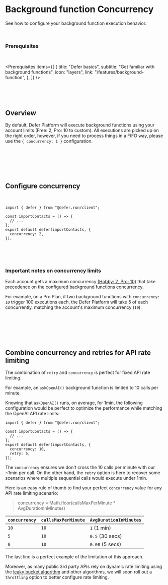 
# Background function Concurrency

See how to configure your background function execution behavior.

<br />

### Prerequisites

<br />

<Prerequisites
  items={[
    {
      title: "Defer basics",
      subtitle: "Get familiar with background functions",
      icon: "layers",
      link: "/features/background-function",
    },
  ]}
/>

<p>&nbsp;</p>
<p>&nbsp;</p>

## Overview

By default, Defer Platform will execute background functions using your account limits (Free: 2, Pro: 10 to custom).
All executions are picked up on the right order, however, if you need to process things in a FIFO way, please use the `{ concurrency: 1 }` configuration.

<p>&nbsp;</p>
<p>&nbsp;</p>
<p>&nbsp;</p>

## Configure concurrency

<p>&nbsp;</p>

```tsx filename="defer/importContacts.ts" {7} copy
import { defer } from "@defer.run/client";

const importContacts = () => {
  // ...
};
export default defer(importContacts, {
  concurrency: 2,
});
```

<p>&nbsp;</p>
<p>&nbsp;</p>

### Important notes on concurrency limits

Each account gets a maximum concurrency [(Hobby: 2, Pro: 10)](/platform/limits) that take precedence on the configured background functions concurrency.

For example, on a Pro Plan, if two background functions with `concurrency: 10` trigger 100 executions each, the Defer Platform will take 5 of each concurrently, matching the account's maximum concurrency (`10`).

<p>&nbsp;</p>
<p>&nbsp;</p>
<p>&nbsp;</p>

## Combine concurrency and retries for API rate limiting

The combination of `retry` and `concurrency` is perfect for fixed API rate limiting.

For example, an `askOpenAI()` background function is limited to 10 calls per minute.

Knowing that `askOpenAI()` runs, on average, for 1min, the following configuration would be perfect to optimize the performance while
matching the OpenAI API rate limits:

```tsx filename="defer/importContacts.ts" {7} copy
import { defer } from "@defer.run/client";

const importContacts = () => {
  // ...
};
export default defer(importContacts, {
  concurrency: 10,
  retry: 5,
});
```

The `concurrency` ensures we don't cross the 10 calls per minute with our ~1min per call.
On the other hand, the `retry` option is here to recover some scenarios where multiple sequential calls would execute under 1min.

Here is an easy rule of thumb to find your perfect `concurrency` value for any API rate limiting scenario:

> concurrency = Math.floor(callsMaxPerMinute \* AvgDurationInMinutes)

| `concurrency` | `callsMaxPerMinute` | `AvgDurationInMinutes` |
| ------------- | ------------------- | ---------------------- |
| `10`          | `10`                | `1` (1 min)            |
| `5`           | `10`                | `0.5` (30 secs)        |
| `0`           | `10`                | `0.08` (5 secs)        |

The last line is a perfect example of the limitation of this approach.

Moreover, as many public 3rd party APIs rely on dynamic rate limiting using the [leaky bucket algorithm](https://en.wikipedia.org/wiki/Leaky_bucket) and other algorithms, we will soon roll out a `throttling` option to better configure rate limiting.
